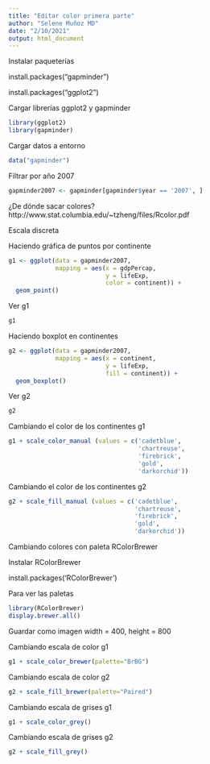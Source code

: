 ```yaml
---
title: "Editar color primera parte"
author: "Selene Muñoz MD"
date: "2/10/2021"
output: html_document
---
```


Instalar paqueterías

install.packages("gapminder")

install.packages("ggplot2")

Cargar librerías ggplot2 y gapminder
```r
library(ggplot2)
library(gapminder)
```

Cargar datos a entorno
```r
data("gapminder")
```

Filtrar por año 2007
```r
gapminder2007 <- gapminder[gapminder$year == '2007', ]
```

¿De dónde sacar colores?
http://www.stat.columbia.edu/~tzheng/files/Rcolor.pdf

Escala discreta

Haciendo gráfica de puntos por continente
```r
g1 <- ggplot(data = gapminder2007,
             mapping = aes(x = gdpPercap,
                           y = lifeExp,
                           color = continent)) +
  geom_point()
```

Ver g1
```r
g1
```

Haciendo boxplot en continentes
```r
g2 <- ggplot(data = gapminder2007,
             mapping = aes(x = continent, 
                           y = lifeExp,
                           fill = continent)) +
  geom_boxplot()
```

Ver g2
```r
g2
```

Cambiando el color de los continentes g1
```r
g1 + scale_color_manual (values = c('cadetblue',
                                    'chartreuse',
                                    'firebrick',
                                    'gold',
                                    'darkorchid'))
```

Cambiando el color de los continentes g2
```r
g2 + scale_fill_manual (values = c('cadetblue',
                                   'chartreuse',
                                   'firebrick',
                                   'gold',
                                   'darkorchid'))
```

Cambiando colores con paleta RColorBrewer

Instalar RColorBrewer

install.packages('RColorBrewer')

Para ver las paletas
```r
library(RColorBrewer)
display.brewer.all()
```

Guardar como imagen width = 400, height = 800

Cambiando escala de color g1
```r
g1 + scale_color_brewer(palette="BrBG")
```

Cambiando escala de color g2
```r
g2 + scale_fill_brewer(palette="Paired")
```

Cambiando escala de grises g1
```r
g1 + scale_color_grey()
```

Cambiando escala de grises g2
```r
g2 + scale_fill_grey()
```

